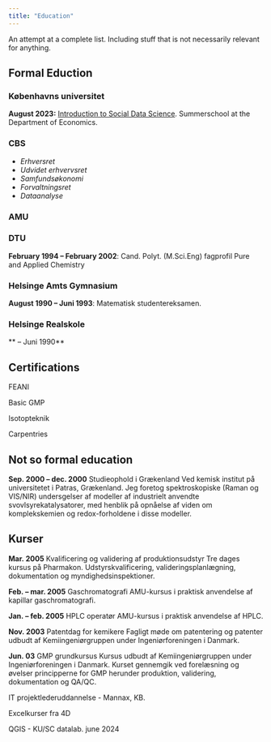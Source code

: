 ```yaml
---
title: "Education"
---
```


An attempt at a complete list. Including stuff that is not necessarily relevant
for anything.

## Formal Eduction

### Københavns universitet

**August 2023:** [Introduction to Social Data Science](https://web.archive.org/web/20240112121316/https://kurser.ku.dk/course/a%C3%98kk08216u/). Summerschool at the Department of Economics.

### CBS

- *Erhversret*
- *Udvidet erhvervsret*
- *Samfundsøkonomi*
- *Forvaltningsret*
- *Dataanalyse*

### AMU

### DTU

**February 1994 -- February 2002**: Cand. Polyt. (M.Sci.Eng) fagprofil Pure and Applied Chemistry

### Helsinge Amts Gymnasium
**August 1990 -- Juni 1993**: Matematisk studentereksamen.

### Helsinge Realskole
** -- Juni 1990**

## Certifications

FEANI

Basic GMP

Isotopteknik

Carpentries

## Not so formal education

**Sep. 2000 -- dec. 2000**  Studieophold i Grækenland
Ved kemisk
	institut på universitetet i Patras, Grækenland. Jeg foretog spektroskopiske
	(Raman og VIS/NIR) unders\o gelser af modeller af industrielt anvendte
	svovlsyrekatalysatorer, med henblik på opnåelse af viden om
	komplekskemien og redox-forholdene i disse modeller.


## Kurser
**Mar. 2005**  Kvalificering og validering af produktionsudstyr
Tre dages kursus på Pharmakon. Udstyrskvalificering, valideringsplanlægning, dokumentation og myndighedsinspektioner.

**Feb. -- mar. 2005** Gaschromatografi 
AMU-kursus i praktisk anvendelse af kapillar gaschromatografi. 


**Jan. -- feb.  2005**  HPLC operatør
 AMU-kursus i praktisk anvendelse af HPLC.
 
**Nov. 2003**  Patentdag for kemikere
Fagligt møde om patentering og patenter udbudt af Kemiingeniørgruppen under Ingeniørforeningen i Danmark.

**Jun. 03** GMP grundkursus
Kursus udbudt af Kemiingeniørgruppen under Ingeniørforeningen i Danmark. Kurset 
gennemgik ved forelæsning og øvelser principperne for GMP herunder produktion,
validering, dokumentation og QA/QC.

IT projektlederuddannelse - Mannax, KB.

Excelkurser fra 4D

QGIS - KU/SC datalab. june 2024